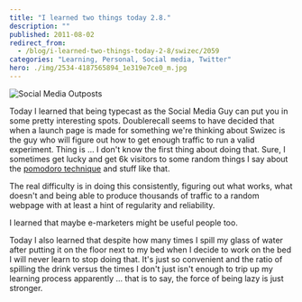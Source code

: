 ```yaml
---
title: "I learned two things today 2.8."
description: ""
published: 2011-08-02
redirect_from:
  - /blog/i-learned-two-things-today-2-8/swizec/2059
categories: "Learning, Personal, Social media, Twitter"
hero: ./img/2534-4187565894_1e319e7ce0_m.jpg
---
```


![Social Media Outposts](./img/2534-4187565894_1e319e7ce0_m.jpg "Social Media Outposts")

Today I learned that being typecast as the Social Media Guy can put you in some pretty interesting spots. Doublerecall seems to have decided that when a launch page is made for something we're thinking about Swizec is the guy who will figure out how to get enough traffic to run a valid experiment. Thing is ... I don't know the first thing about doing that. Sure, I sometimes get lucky and get 6k visitors to some random things I say about the [pomodoro technique](https://swizec.com/blog/living-life-in-25min-increments/ "Living life in 25min increments") and stuff like that.

The real difficulty is in doing this consistently, figuring out what works, what doesn't and being able to produce thousands of traffic to a random webpage with at least a hint of regularity and reliability.

I learned that maybe e-marketers might be useful people too.

Today I also learned that despite how many times I spill my glass of water after putting it on the floor next to my bed when I decide to work on the bed I will never learn to stop doing that. It's just so convenient and the ratio of spilling the drink versus the times I don't just isn't enough to trip up my learning process apparently ... that is to say, the force of being lazy is just stronger.

